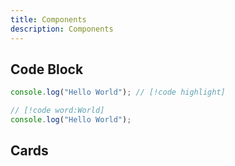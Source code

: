 ```yaml
---
title: Components
description: Components
---
```


## Code Block

```js title="My Title"
console.log("Hello World"); // [!code highlight]

// [!code word:World]
console.log("Hello World");
```

## Cards

<Cards>
  <Card title="Learn more about Next.js" href="https://nextjs.org/docs" />
  <Card title="Learn more about Fumadocs" href="https://fumadocs.vercel.app" />
</Cards>
